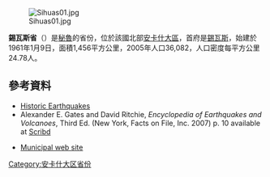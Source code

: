 {{otheruses|錫瓦斯 (消歧義)}}
[[Image:Sihuas01.jpg|right]]

'''錫瓦斯省'''（{{lang-es|Provincia de Sihuas}}）是[[秘魯|秘魯]]的省份，位於該國北部[[安卡什大區|安卡什大區]]，首府是[[錫瓦斯_(秘魯)|錫瓦斯]]，始建於1961年1月9日，面積1,456平方公里，2005年人口36,082，人口密度每平方公里24.78人。

==參考資料==
*[http://earthquake.usgs.gov/earthquakes/world/events/1946_11_10 Historic Earthquakes]{{dead link|date=十一月 2017 |bot=InternetArchiveBot }}
*Alexander E. Gates and David Ritchie, ''Encyclopedia of Earthquakes and Volcanoes'', Third Ed. (New York, Facts on File, Inc. 2007) p. 10 available at [http://www.scribd.com/doc/13499722/Encyclopedia-of-Earthquakes-and-Volcanoes Scribd] {{Wayback|url=http://www.scribd.com/doc/13499722/Encyclopedia-of-Earthquakes-and-Volcanoes |date=20121102123901 }}
* {{es icon}} [https://web.archive.org/web/20080417061027/http://www.munisihuas.gob.pe/ Municipal web site]

{{coord|8.567|S|77.617|W|type:adm2nd_source:itwiki|display=title}}

{{秘魯省份|state=collapsed}}
{{秘鲁行政区划小作品}}
[[Category:安卡什大区省份|Category:安卡什大区省份]]